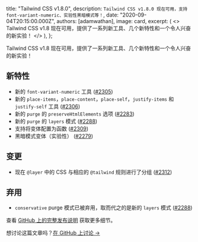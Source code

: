 
  title: "Tailwind CSS v1.8.0",
  description: `Tailwind CSS v1.8.0 现在可用，支持 font-variant-numeric、实验性黑暗模式等！`,
  date: "2020-09-04T20:15:00.000Z",
  authors: [adamwathan],
  image: card,
  excerpt: (
    <>
      Tailwind CSS v1.8 现在可用，提供了一系列新工具、几个新特性和一个令人兴奋的新实验！
    </>
  ),
};

Tailwind CSS v1.8 现在可用，提供了一系列新工具、几个新特性和一个令人兴奋的新实验！

## 新特性

- 新的 `font-variant-numeric` 工具 ([#2305](https://github.com/tailwindlabs/tailwindcss/pull/2305))
- 新的 `place-items`，`place-content`，`place-self`，`justify-items` 和 `justify-self` 工具 ([#2306](https://github.com/tailwindlabs/tailwindcss/pull/2306))
- 新的 `purge` 的 `preserveHtmlElements` 选项 ([#2283](https://github.com/tailwindlabs/tailwindcss/pull/2283))
- 新的 `purge` 的 `layers` 模式 ([#2288](https://github.com/tailwindlabs/tailwindcss/pull/2288))
- 支持将变体配置为函数 ([#2309](https://github.com/tailwindlabs/tailwindcss/pull/2309))
- 黑暗模式变体（实验性） ([#2279](https://github.com/tailwindlabs/tailwindcss/pull/2279))

## 变更

- 现在 `@layer` 中的 CSS 与相应的 `@tailwind` 规则进行了分组 ([#2312](https://github.com/tailwindlabs/tailwindcss/pull/2312))

## 弃用

- `conservative` purge 模式已被弃用，取而代之的是新的 `layers` 模式 ([#2288](https://github.com/tailwindlabs/tailwindcss/pull/2288))

查看 [GitHub 上的完整发布说明](https://github.com/tailwindlabs/tailwindcss/releases/tag/v1.8.0) 获取更多细节。

想讨论这篇文章吗？<a href="https://github.com/tailwindcss/tailwindcss/discussions/2315">在 GitHub 上讨论 →</a>
